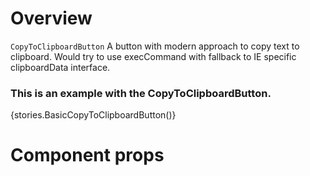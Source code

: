 
<Meta title="Modules|Record/Components" component={CopyToClipboardButton} />

# Overview

`CopyToClipboardButton` A button with modern approach to copy text to clipboard. Would try to use execCommand with fallback to IE specific clipboardData interface.

### This is an example with the CopyToClipboardButton.

<Preview>
    <Story name="CopyToClipboardButton">{stories.BasicCopyToClipboardButton()}</Story>
</Preview>

# Component props

<Props of={CopyToClipboardButton} />
